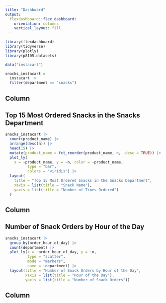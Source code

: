 ```yaml
---
title: "Dashboard"
output: 
  flexdashboard::flex_dashboard:
    orientation: columns
    vertical_layout: fill
---
```


```r
library(flexdashboard)
library(tidyverse)
library(plotly)
library(p8105.datasets)

data("instacart")
```

```r
snacks_instacart = 
  instacart |> 
  filter(department == "snacks")
```

Column {data-width=650}
-----------------------------------------------------------------------

## Top 15 Most Ordered Snacks in the Snacks Department

```r
snacks_instacart |> 
  count(product_name) |> 
  arrange(desc(n)) |> 
  head(15) |> 
  mutate(product_name = fct_reorder(product_name, n, .desc = TRUE)) |> 
  plot_ly(
    x = ~product_name, y = ~n, color = ~product_name,
          type = "bar", 
          colors = "viridis") |> 
  layout(
    title = "Top 15 Most Ordered Snacks in the Snacks Department",
    xaxis = list(title = "Snack Name"),
    yaxis = list(title = "Number of Times Ordered")
  )
```


Column {data-width=650}
-----------------------------------------------------------------------

## Number of Snack Orders by Hour of the Day
```r
snacks_instacart |> 
  group_by(order_hour_of_day) |> 
  count(department) |> 
  plot_ly(x = ~order_hour_of_day, y = ~n,
          type = "scatter",
          mode = "markers",
          name = ~department) |> 
  layout(title = "Number of Snack Orders by Hour of the Day",
         xaxis = list(title = "Hour of the Day"),
         yaxis = list(title = "Number of Snack Orders"))
```


Column {data-width=650}
-----------------------------------------------------------------------


